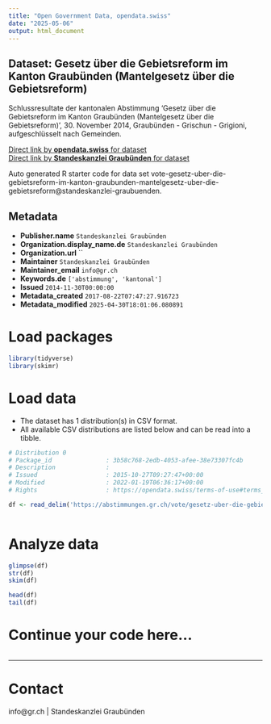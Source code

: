```yaml
---
title: "Open Government Data, opendata.swiss"
date: "2025-05-06"
output: html_document
---
```


## Dataset: Gesetz über die Gebietsreform im Kanton Graubünden (Mantelgesetz über die Gebietsreform)

Schlussresultate der kantonalen Abstimmung 'Gesetz über die Gebietsreform im Kanton Graubünden (Mantelgesetz über die Gebietsreform)', 30. November 2014, Graubünden - Grischun - Grigioni, aufgeschlüsselt nach Gemeinden.

[Direct link by **opendata.swiss** for dataset](https://opendata.swiss/de/dataset/gesetz-uber-die-gebietsreform-im-kanton-graubunden-mantelgesetz-uber-die-gebietsreform)<br>
[Direct link by **Standeskanzlei Graubünden** for dataset](https://abstimmungen.gr.ch/vote/gesetz-uber-die-gebietsreform-im-kanton-graubunden-mantelgesetz-uber-die-gebietsreform/data)

Auto generated R starter code for data set vote-gesetz-uber-die-gebietsreform-im-kanton-graubunden-mantelgesetz-uber-die-gebietsreform@standeskanzlei-graubuenden.

## Metadata

- **Publisher.name** `Standeskanzlei Graubünden`
- **Organization.display_name.de** `Standeskanzlei Graubünden`
- **Organization.url** ``
- **Maintainer** `Standeskanzlei Graubünden`
- **Maintainer_email** `info@gr.ch`
- **Keywords.de** `['abstimmung', 'kantonal']`
- **Issued** `2014-11-30T00:00:00`
- **Metadata_created** `2017-08-22T07:47:27.916723`
- **Metadata_modified** `2025-04-30T18:01:06.080891`


# Load packages

```r

library(tidyverse)
library(skimr)

```

# Load data

-   The dataset has 1 distribution(s) in CSV format.
-   All available CSV distributions are listed below and can be read into a tibble.

```r

# Distribution 0
# Package_id               : 3b58c768-2edb-4053-afee-38e73307fc4b
# Description              : 
# Issued                   : 2015-10-27T09:27:47+00:00
# Modified                 : 2022-01-19T06:36:17+00:00
# Rights                   : https://opendata.swiss/terms-of-use#terms_by

df <- read_delim('https://abstimmungen.gr.ch/vote/gesetz-uber-die-gebietsreform-im-kanton-graubunden-mantelgesetz-uber-die-gebietsreform/data-csv')



```

# Analyze data

```r

glimpse(df)
str(df)
skim(df)

head(df)
tail(df)

```

# Continue your code here...

```r

```

------------------------------------------------------------------------

# Contact

info@gr.ch | Standeskanzlei Graubünden
